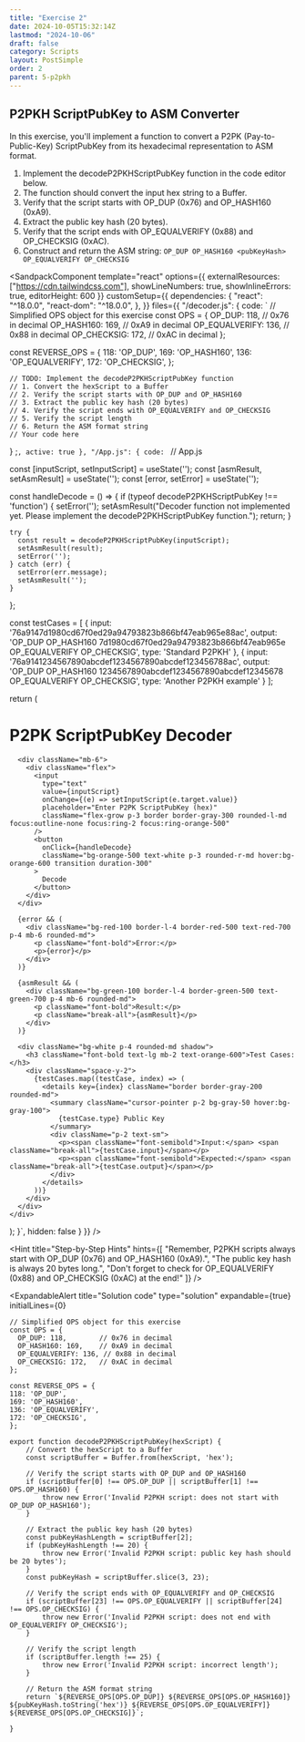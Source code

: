```yaml
---
title: "Exercise 2"
date: 2024-10-05T15:32:14Z
lastmod: "2024-10-06"
draft: false
category: Scripts
layout: PostSimple
order: 2
parent: 5-p2pkh
---
```


## P2PKH ScriptPubKey to ASM Converter

In this exercise, you'll implement a function to convert a P2PK (Pay-to-Public-Key) ScriptPubKey from its hexadecimal representation to ASM format.

1. Implement the decodeP2PKHScriptPubKey function in the code editor below.
2. The function should convert the input hex string to a Buffer.
3. Verify that the script starts with OP_DUP (0x76) and OP_HASH160 (0xA9).
4. Extract the public key hash (20 bytes).
5. Verify that the script ends with OP_EQUALVERIFY (0x88) and OP_CHECKSIG (0xAC).
6. Construct and return the ASM string: `OP_DUP OP_HASH160 <pubKeyHash> OP_EQUALVERIFY OP_CHECKSIG`

<SandpackComponent
        template="react"
        options={{
          externalResources: ["https://cdn.tailwindcss.com"],
          showLineNumbers: true,
          showInlineErrors: true,
          editorHeight: 600
        }}
        customSetup={{
          dependencies: {
            "react": "^18.0.0",
            "react-dom": "^18.0.0",
          },
        }}
        files={{
          "/decoder.js": {
            code: `
// Simplified OPS object for this exercise
const OPS = {
  OP_DUP: 118,        // 0x76 in decimal
  OP_HASH160: 169,    // 0xA9 in decimal
  OP_EQUALVERIFY: 136, // 0x88 in decimal
  OP_CHECKSIG: 172,   // 0xAC in decimal
};

const REVERSE_OPS = {
118: 'OP_DUP',
169: 'OP_HASH160',
136: 'OP_EQUALVERIFY',
172: 'OP_CHECKSIG',
};

    // TODO: Implement the decodeP2PKHScriptPubKey function
    // 1. Convert the hexScript to a Buffer
    // 2. Verify the script starts with OP_DUP and OP_HASH160
    // 3. Extract the public key hash (20 bytes)
    // 4. Verify the script ends with OP_EQUALVERIFY and OP_CHECKSIG
    // 5. Verify the script length
    // 6. Return the ASM format string
    // Your code here
}
;`,
            active: true
          },
          "/App.js": {
            code: `
// App.js

  const [inputScript, setInputScript] = useState('');
  const [asmResult, setAsmResult] = useState('');
  const [error, setError] = useState('');

const handleDecode = () => {
if (typeof decodeP2PKHScriptPubKey !== 'function') {
setError('');
setAsmResult("Decoder function not implemented yet. Please implement the decodeP2PKHScriptPubKey function.");
return;
}

    try {
      const result = decodeP2PKHScriptPubKey(inputScript);
      setAsmResult(result);
      setError('');
    } catch (err) {
      setError(err.message);
      setAsmResult('');
    }

};

const testCases = [
{
input: '76a9147d1980cd67f0ed29a94793823b866bf47eab965e88ac',
output: 'OP_DUP OP_HASH160 7d1980cd67f0ed29a94793823b866bf47eab965e OP_EQUALVERIFY OP_CHECKSIG',
type: 'Standard P2PKH'
},
{
input: '76a9141234567890abcdef1234567890abcdef123456788ac',
output: 'OP_DUP OP_HASH160 1234567890abcdef1234567890abcdef12345678 OP_EQUALVERIFY OP_CHECKSIG',
type: 'Another P2PKH example'
}
];

return (

<div className="max-w-3xl mx-auto p-6">
<h1 className="text-3xl font-bold mb-6 text-center text-orange-600">P2PK ScriptPubKey Decoder</h1>

      <div className="mb-6">
        <div className="flex">
          <input
            type="text"
            value={inputScript}
            onChange={(e) => setInputScript(e.target.value)}
            placeholder="Enter P2PK ScriptPubKey (hex)"
            className="flex-grow p-3 border border-gray-300 rounded-l-md focus:outline-none focus:ring-2 focus:ring-orange-500"
          />
          <button
            onClick={handleDecode}
            className="bg-orange-500 text-white p-3 rounded-r-md hover:bg-orange-600 transition duration-300"
          >
            Decode
          </button>
        </div>
      </div>

      {error && (
        <div className="bg-red-100 border-l-4 border-red-500 text-red-700 p-4 mb-6 rounded-md">
          <p className="font-bold">Error:</p>
          <p>{error}</p>
        </div>
      )}

      {asmResult && (
        <div className="bg-green-100 border-l-4 border-green-500 text-green-700 p-4 mb-6 rounded-md">
          <p className="font-bold">Result:</p>
          <p className="break-all">{asmResult}</p>
        </div>
      )}

      <div className="bg-white p-4 rounded-md shadow">
        <h3 className="font-bold text-lg mb-2 text-orange-600">Test Cases:</h3>
        <div className="space-y-2">
          {testCases.map((testCase, index) => (
            <details key={index} className="border border-gray-200 rounded-md">
              <summary className="cursor-pointer p-2 bg-gray-50 hover:bg-gray-100">
                {testCase.type} Public Key
              </summary>
              <div className="p-2 text-sm">
                <p><span className="font-semibold">Input:</span> <span className="break-all">{testCase.input}</span></p>
                <p><span className="font-semibold">Expected:</span> <span className="break-all">{testCase.output}</span></p>
              </div>
            </details>
          ))}
        </div>
      </div>
    </div>

);
}`,
hidden: false
}
}}
/>

<Hint
    title="Step-by-Step Hints"
    hints={[
        "Remember, P2PKH scripts always start with OP_DUP (0x76) and OP_HASH160 (0xA9).",
        "The public key hash is always 20 bytes long.",
        "Don't forget to check for OP_EQUALVERIFY (0x88) and OP_CHECKSIG (0xAC) at the end!"
    ]}
/>

<ExpandableAlert
  title="Solution code"
  type="solution"
  expandable={true}
  initialLines={0}

>

```
// Simplified OPS object for this exercise
const OPS = {
  OP_DUP: 118,        // 0x76 in decimal
  OP_HASH160: 169,    // 0xA9 in decimal
  OP_EQUALVERIFY: 136, // 0x88 in decimal
  OP_CHECKSIG: 172,   // 0xAC in decimal
};

const REVERSE_OPS = {
118: 'OP_DUP',
169: 'OP_HASH160',
136: 'OP_EQUALVERIFY',
172: 'OP_CHECKSIG',
};

export function decodeP2PKHScriptPubKey(hexScript) {
    // Convert the hexScript to a Buffer
    const scriptBuffer = Buffer.from(hexScript, 'hex');

    // Verify the script starts with OP_DUP and OP_HASH160
    if (scriptBuffer[0] !== OPS.OP_DUP || scriptBuffer[1] !== OPS.OP_HASH160) {
        throw new Error('Invalid P2PKH script: does not start with OP_DUP OP_HASH160');
    }

    // Extract the public key hash (20 bytes)
    const pubKeyHashLength = scriptBuffer[2];
    if (pubKeyHashLength !== 20) {
        throw new Error('Invalid P2PKH script: public key hash should be 20 bytes');
    }
    const pubKeyHash = scriptBuffer.slice(3, 23);

    // Verify the script ends with OP_EQUALVERIFY and OP_CHECKSIG
    if (scriptBuffer[23] !== OPS.OP_EQUALVERIFY || scriptBuffer[24] !== OPS.OP_CHECKSIG) {
        throw new Error('Invalid P2PKH script: does not end with OP_EQUALVERIFY OP_CHECKSIG');
    }

    // Verify the script length
    if (scriptBuffer.length !== 25) {
        throw new Error('Invalid P2PKH script: incorrect length');
    }

    // Return the ASM format string
    return `${REVERSE_OPS[OPS.OP_DUP]} ${REVERSE_OPS[OPS.OP_HASH160]} ${pubKeyHash.toString('hex')} ${REVERSE_OPS[OPS.OP_EQUALVERIFY]} ${REVERSE_OPS[OPS.OP_CHECKSIG]}`;

}

```

</ExpandableAlert>
